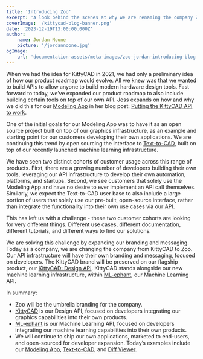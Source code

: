 ```yaml
---
title: 'Introducing Zoo'
excerpt: 'A look behind the scenes at why we are renaming the company Zoo.'
coverImage: '/kittycad-blog-banner.png'
date: '2023-12-19T13:00:00.000Z'
author:
    name: Jordan Noone
    picture: '/jordannoone.jpg'
ogImage:
    url: 'documentation-assets/meta-images/zoo-jordan-introducing-blog.jpg'
---
```


When we had the idea for KittyCAD in 2021, we had only a preliminary idea of how
our product roadmap would evolve. All we knew was that we wanted to build APIs
to allow anyone to build modern hardware design tools. Fast forward to today,
we’ve expanded our product roadmap to also include building certain tools on
top of our own API. Jess expands on how and why we did this for our
[Modeling App](https://zoo.dev/modeling-app) in her blog post:
[Putting the KittyCAD API to
work](https://zoo.dev/blog/putting-the-kittycad-api-to-work).

One of the initial goals for our Modeling App was to have it as an open source
project built on top of our graphics infrastructure, as an example and starting
point for our customers developing their own applications. We are continuing
this trend by open sourcing the interface to
[Text-to-CAD](https://zoo.dev/text-to-cad), built on top of our
recently launched machine learning infrastructure.

We have seen two distinct cohorts of customer usage across this range of products.
First, there are a growing number of developers building their own tools,
leveraging our API infrastructure to develop their own automation, platforms,
and startups. Second, we see customers that solely use the Modeling App and
have no desire to ever implement an API call themselves. Similarly, we expect
the Text-to-CAD user base to also include a large portion of users that
solely use our pre-built, open-source interface, rather than integrate the
functionality into their own use cases via our API.

This has left us with a challenge - these two customer cohorts are looking for
very different things. Different use cases, different documentation, different
tutorials, and different ways to find our solutions.

We are solving this challenge by expanding our branding and messaging. Today
as a company, we are changing the company from KittyCAD to Zoo. Our API
infrastructure will have their own branding and messaging, focused on developers.
The KittyCAD brand will be preserved on our flagship product, our
[KittyCAD: Design API](https://zoo.dev/design-api). KittyCAD stands alongside our new machine learning
infrastructure, within [ML-ephant](https://zoo.dev/machine-learning-api), our Machine Learning API.

In summary:

- Zoo will be the umbrella branding for the company.
- [KittyCAD](https://zoo.dev/design-api) is our Design API, focused on developers integrating our graphics capabilities into their own products.
- [ML-ephant](https://zoo.dev/machine-learning-api) is our Machine Learning API, focused on developers integrating our machine learning capabilities into their own products.
- We will continue to ship our own applications, marketed to end-users, and open-sourced for developer expansion. Today’s examples include our [Modeling App](https://zoo.dev/modeling-app), [Text-to-CAD](https://zoo.dev/text-to-cad), and [Diff Viewer](https://zoo.dev/diff-viewer).
